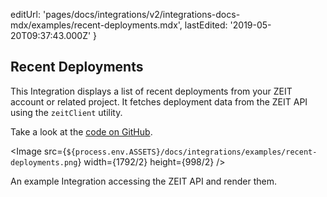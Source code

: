 
  editUrl:
    'pages/docs/integrations/v2/integrations-docs-mdx/examples/recent-deployments.mdx',
  lastEdited: '2019-05-20T09:37:43.000Z'
}

## Recent Deployments

This Integration displays a list of recent deployments from your ZEIT account or related project.
It fetches deployment data from the ZEIT API using the `zeitClient` utility.

Take a look at the [code on GitHub](https://github.com/zeit/integrations/tree/master/recent-deployments).

<Image
  src={`${process.env.ASSETS}/docs/integrations/examples/recent-deployments.png`}
  width={1792/2}
  height={998/2}
/>
<Caption>An example Integration accessing the ZEIT API and render them.</Caption>
